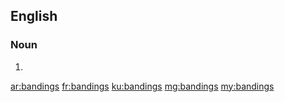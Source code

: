 ==English==

===Noun===
{{head|en|plural}}

# {{plural of|banding|lang=en|nocat=1}}

[[ar:bandings]]
[[fr:bandings]]
[[ku:bandings]]
[[mg:bandings]]
[[my:bandings]]